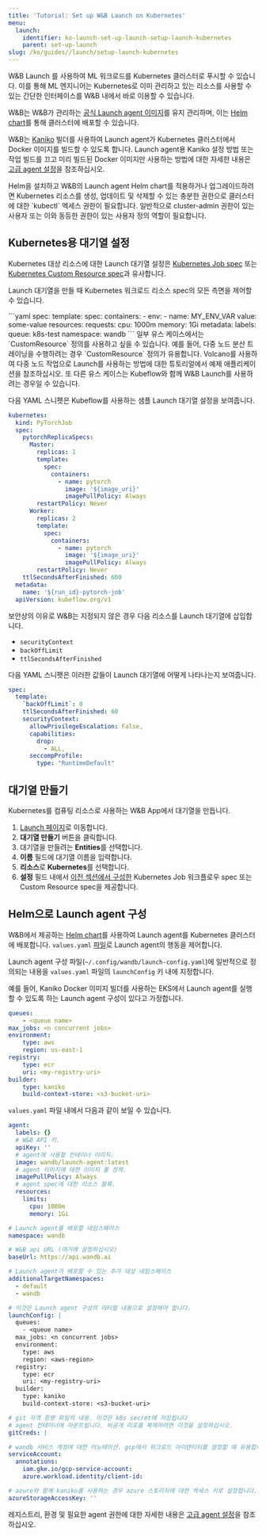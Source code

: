 ```yaml
---
title: 'Tutorial: Set up W&B Launch on Kubernetes'
menu:
  launch:
    identifier: ko-launch-set-up-launch-setup-launch-kubernetes
    parent: set-up-launch
slug: /ko/guides//launch/setup-launch-kubernetes
---
```


W&B Launch 를 사용하여 ML 워크로드를 Kubernetes 클러스터로 푸시할 수 있습니다. 이를 통해 ML 엔지니어는 Kubernetes로 이미 관리하고 있는 리소스를 사용할 수 있는 간단한 인터페이스를 W&B 내에서 바로 이용할 수 있습니다.

W&B는 W&B가 관리하는 [공식 Launch agent 이미지](https://hub.docker.com/r/wandb/launch-agent)를 유지 관리하며, 이는 [Helm chart](https://github.com/wandb/helm-charts/tree/main/charts/launch-agent)를 통해 클러스터에 배포할 수 있습니다.

W&B는 [Kaniko](https://github.com/GoogleContainerTools/kaniko) 빌더를 사용하여 Launch agent가 Kubernetes 클러스터에서 Docker 이미지를 빌드할 수 있도록 합니다. Launch agent용 Kaniko 설정 방법 또는 작업 빌드를 끄고 미리 빌드된 Docker 이미지만 사용하는 방법에 대한 자세한 내용은 [고급 agent 설정](/ko/launch/set-up-launch/setup-agent-advanced)을 참조하십시오.

<Note>
Helm을 설치하고 W&B의 Launch agent Helm chart를 적용하거나 업그레이드하려면 Kubernetes 리소스를 생성, 업데이트 및 삭제할 수 있는 충분한 권한으로 클러스터에 대한 `kubectl` 엑세스 권한이 필요합니다. 일반적으로 cluster-admin 권한이 있는 사용자 또는 이와 동등한 권한이 있는 사용자 정의 역할이 필요합니다.
</Note>

## Kubernetes용 대기열 설정

Kubernetes 대상 리소스에 대한 Launch 대기열 설정은 [Kubernetes Job spec](https://kubernetes.io/docs/concepts/workloads/controllers/job/) 또는 [Kubernetes Custom Resource spec](https://kubernetes.io/docs/concepts/extend-kubernetes/api-extension/custom-resources/)과 유사합니다.

Launch 대기열을 만들 때 Kubernetes 워크로드 리소스 spec의 모든 측면을 제어할 수 있습니다.

<Tabs>
<Tab title="Kubernetes job spec">
```yaml
spec:
  template:
    spec:
      containers:
        - env:
            - name: MY_ENV_VAR
              value: some-value
          resources:
            requests:
              cpu: 1000m
              memory: 1Gi
metadata:
  labels:
    queue: k8s-test
namespace: wandb
```
</Tab>
<Tab title="Custom resource spec">
일부 유스 케이스에서는 `CustomResource` 정의를 사용하고 싶을 수 있습니다. 예를 들어, 다중 노드 분산 트레이닝을 수행하려는 경우 `CustomResource` 정의가 유용합니다. Volcano를 사용하여 다중 노드 작업으로 Launch를 사용하는 방법에 대한 튜토리얼에서 예제 애플리케이션을 참조하십시오. 또 다른 유스 케이스는 Kubeflow와 함께 W&B Launch를 사용하려는 경우일 수 있습니다.

다음 YAML 스니펫은 Kubeflow를 사용하는 샘플 Launch 대기열 설정을 보여줍니다.

```yaml
kubernetes:
  kind: PyTorchJob
  spec:
    pytorchReplicaSpecs:
      Master:
        replicas: 1
        template:
          spec:
            containers:
              - name: pytorch
                image: '${image_uri}'
                imagePullPolicy: Always
        restartPolicy: Never
      Worker:
        replicas: 2
        template:
          spec:
            containers:
              - name: pytorch
                image: '${image_uri}'
                imagePullPolicy: Always
        restartPolicy: Never
    ttlSecondsAfterFinished: 600
  metadata:
    name: '${run_id}-pytorch-job'
  apiVersion: kubeflow.org/v1
```
</Tab>
</Tabs>

보안상의 이유로 W&B는 지정되지 않은 경우 다음 리소스를 Launch 대기열에 삽입합니다.

- `securityContext`
- `backOffLimit`
- `ttlSecondsAfterFinished`

다음 YAML 스니펫은 이러한 값들이 Launch 대기열에 어떻게 나타나는지 보여줍니다.

```yaml title="example-spec.yaml"
spec:
  template:
    `backOffLimit`: 0
    ttlSecondsAfterFinished: 60
    securityContext:
      allowPrivilegeEscalation: False,
      capabilities:
        drop:
          - ALL,
      seccompProfile:
        type: "RuntimeDefault"
```

## 대기열 만들기

Kubernetes를 컴퓨팅 리소스로 사용하는 W&B App에서 대기열을 만듭니다.

1. [Launch 페이지](https://wandb.ai/launch)로 이동합니다.
2. **대기열 만들기** 버튼을 클릭합니다.
3. 대기열을 만들려는 **Entities**를 선택합니다.
4. **이름** 필드에 대기열 이름을 입력합니다.
5. **리소스**로 **Kubernetes**를 선택합니다.
6. **설정** 필드 내에서 [이전 섹션에서 구성한](#configure-a-queue-for-kubernetes) Kubernetes Job 워크플로우 spec 또는 Custom Resource spec을 제공합니다.

## Helm으로 Launch agent 구성

W&B에서 제공하는 [Helm chart](https://github.com/wandb/helm-charts/tree/main/charts/launch-agent)를 사용하여 Launch agent를 Kubernetes 클러스터에 배포합니다. `values.yaml` [파일](https://github.com/wandb/helm-charts/blob/main/charts/launch-agent/values.yaml)로 Launch agent의 행동을 제어합니다.

Launch agent 구성 파일(`~/.config/wandb/launch-config.yaml`)에 일반적으로 정의되는 내용을 `values.yaml` 파일의 `launchConfig` 키 내에 지정합니다.

예를 들어, Kaniko Docker 이미지 빌더를 사용하는 EKS에서 Launch agent를 실행할 수 있도록 하는 Launch agent 구성이 있다고 가정합니다.

```yaml title="launch-config.yaml"
queues:
	- <queue name>
max_jobs: <n concurrent jobs>
environment:
	type: aws
	region: us-east-1
registry:
	type: ecr
	uri: <my-registry-uri>
builder:
	type: kaniko
	build-context-store: <s3-bucket-uri>
```

`values.yaml` 파일 내에서 다음과 같이 보일 수 있습니다.

```yaml title="values.yaml"
agent:
  labels: {}
  # W&B API 키.
  apiKey: ''
  # agent에 사용할 컨테이너 이미지.
  image: wandb/launch-agent:latest
  # agent 이미지에 대한 이미지 풀 정책.
  imagePullPolicy: Always
  # agent spec에 대한 리소스 블록.
  resources:
    limits:
      cpu: 1000m
      memory: 1Gi

# Launch agent를 배포할 네임스페이스
namespace: wandb

# W&B api URL (여기에 설정하십시오)
baseUrl: https://api.wandb.ai

# Launch agent가 배포할 수 있는 추가 대상 네임스페이스
additionalTargetNamespaces:
  - default
  - wandb

# 이것은 Launch agent 구성의 리터럴 내용으로 설정해야 합니다.
launchConfig: |
  queues:
    - <queue name>
  max_jobs: <n concurrent jobs>
  environment:
    type: aws
    region: <aws-region>
  registry:
    type: ecr
    uri: <my-registry-uri>
  builder:
    type: kaniko
    build-context-store: <s3-bucket-uri>

# git 자격 증명 파일의 내용. 이것은 k8s secret에 저장됩니다
# agent 컨테이너에 마운트됩니다. 비공개 리포를 복제하려면 이것을 설정하십시오.
gitCreds: |

# wandb 서비스 계정에 대한 어노테이션. gcp에서 워크로드 아이덴티티를 설정할 때 유용합니다.
serviceAccount:
  annotations:
    iam.gke.io/gcp-service-account:
    azure.workload.identity/client-id:

# azure와 함께 kaniko를 사용하는 경우 azure 스토리지에 대한 엑세스 키로 설정합니다.
azureStorageAccessKey: ''
```

레지스트리, 환경 및 필요한 agent 권한에 대한 자세한 내용은 [고급 agent 설정](/ko/launch/set-up-launch/setup-agent-advanced)을 참조하십시오.